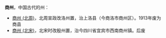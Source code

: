 '''商州'''，中国古代的州：
*[[商州_(北周)|商州 (北周)]]，北周宣政改洛州置，治上洛县（今商洛市商州区）。1913年废为商县
*[[商州_(北宋)|商州 (北宋)]]，北宋时改殷州置，治今四川省宜宾市西南商州镇。后废

{{Disambig|cat=二字中国州名消歧义|S}}